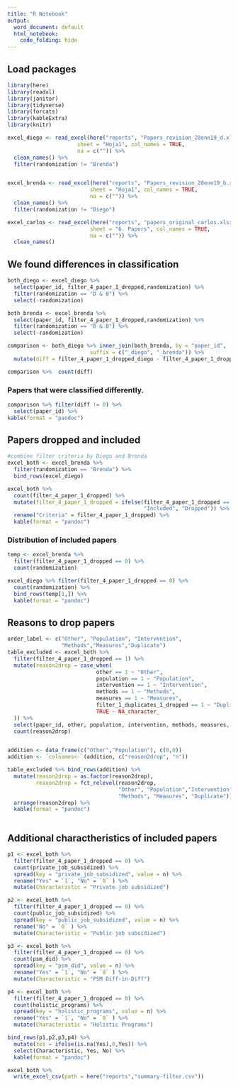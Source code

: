```yaml
---
title: "R Notebook"
output:
  word_document: default
  html_notebook:
    code_folding: hide
---
```


## Load packages

```r
library(here)
library(readxl)
library(janitor)
library(tidyverse)
library(forcats)
library(kableExtra)
library(knitr)
```
```r
excel_diego <- read_excel(here("reports", "Papers_revision_28ene19_d.xlsx"), 
                      sheet = "Hoja1", col_names = TRUE,
                      na = c("")) %>%
  clean_names() %>%
  filter(randomization != "Brenda")


excel_brenda <- read_excel(here("reports", "Papers_revision_28ene19_b.xlsx"), 
                          sheet = "Hoja1", col_names = TRUE,
                          na = c("")) %>%
  clean_names() %>%
  filter(randomization != "Diego")

excel_carlos <- read_excel(here("reports", "papers_original_carlos.xlsx"), 
                          sheet = "6. Papers", col_names = TRUE,
                          na = c("")) %>%
  clean_names()
```


## We found differences in classification


```r
both_diego <- excel_diego %>% 
  select(paper_id, filter_4_paper_1_dropped,randomization) %>%
  filter(randomization == "D & B") %>%
  select(-randomization)
```

```r
both_brenda <- excel_brenda %>% 
  select(paper_id, filter_4_paper_1_dropped,randomization) %>%
  filter(randomization == "D & B") %>%
  select(-randomization)

```


```r
comparison <- both_diego %>% inner_join(both_brenda, by = "paper_id",
                          suffix = c("_diego", "_brenda")) %>%
  mutate(diff = filter_4_paper_1_dropped_diego - filter_4_paper_1_dropped_brenda)

comparison %>%  count(diff)
```

### Papers that were classified differently.

```r
comparison %>% filter(diff != 0) %>%
  select(paper_id) %>%
kable(format = "pandoc")
```

## Papers dropped and included


```r
#combine filter criteria by Diego and Brenda
excel_both <- excel_brenda %>%
  filter(randomization == "Brenda") %>%
  bind_rows(excel_diego)
```

```r
excel_both %>% 
  count(filter_4_paper_1_dropped) %>%
  mutate(filter_4_paper_1_dropped = ifelse(filter_4_paper_1_dropped == 0,
                                           "Included", "Dropped")) %>%
  rename("Criteria" = filter_4_paper_1_dropped) %>%
  kable(format = "pandoc")
```

### Distribution of included papers
```r

temp <- excel_brenda %>% 
  filter(filter_4_paper_1_dropped == 0) %>%
  count(randomization)

excel_diego %>% filter(filter_4_paper_1_dropped == 0) %>%
  count(randomization) %>% 
  bind_rows(temp[1,]) %>%
  kable(format = "pandoc")

```


## Reasons to drop papers

```r
order_label <- c("Other", "Population", "Intervention", 
                 "Methods","Measures","Duplicate")
table_excluded <- excel_both %>%
  filter(filter_4_paper_1_dropped == 1) %>%
  mutate(reason2drop = case_when(
                            other == 1 ~ "Other",
                            population == 1 ~ "Population",
                            intervention == 1 ~ "Intervention",
                            methods == 1 ~ "Methods",
                            measures == 1 ~ "Measures",
                            filter_1_duplicates_1_dropped == 1 ~ "Duplicate",
                            TRUE ~ NA_character_
  )) %>%
  select(paper_id, other, population, intervention, methods, measures, reason2drop) %>%
  count(reason2drop)


addition <- data_frame(c("Other","Population"), c(0,0))
addition <- `colnames<-`(addition, c("reason2drop", "n"))

table_excluded %>% bind_rows(addition) %>%
  mutate(reason2drop = as.factor(reason2drop),
         reason2drop = fct_relevel(reason2drop,
                                   "Other", "Population","Intervention",
                                   "Methods", "Measures", "Duplicate")) %>%
  arrange(reason2drop) %>%
  kable(format = "pandoc")
  

```

## Additional charactheristics of included papers

```r
p1 <- excel_both %>%
  filter(filter_4_paper_1_dropped == 0) %>%
  count(private_job_subsidized) %>% 
  spread(key = "private_job_subsidized", value = n) %>%
  rename("Yes" = `1`, "No" = `0` ) %>%
  mutate(Characteristic = "Private job subsidized")

p2 <- excel_both %>%
  filter(filter_4_paper_1_dropped == 0) %>%
  count(public_job_subsidized) %>% 
  spread(key = "public_job_subsidized", value = n) %>%
  rename("No" = `0` ) %>%
  mutate(Characteristic = "Public job subsidized")

p3 <- excel_both %>%
  filter(filter_4_paper_1_dropped == 0) %>%
  count(psm_did) %>% 
  spread(key = "psm_did", value = n) %>%
  rename("Yes" = `1`, "No" = `0` ) %>%
  mutate(Characteristic = "PSM Diff-in-Diff")

p4 <- excel_both %>%
  filter(filter_4_paper_1_dropped == 0) %>%
  count(holistic_programs) %>% 
  spread(key = "holistic_programs", value = n) %>%
  rename("Yes" = `1`, "No" = `0` ) %>%
  mutate(Characteristic = "Holistic Programs")

bind_rows(p1,p2,p3,p4) %>%
  mutate(Yes = ifelse(is.na(Yes),0,Yes)) %>%
  select(Characteristic, Yes, No) %>%
  kable(format = "pandoc")
```


```r
excel_both %>%
  write_excel_csv(path = here("reports","summary-filter.csv"))
```

